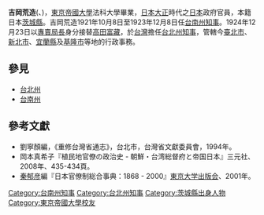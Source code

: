 '''吉岡荒造'''({{lang|ja|よしおか こうぞう}}、{{bd|1878年||?}})，[[東京帝國大學|東京帝國大學]]法科大學畢業，[[日本|日本]][[大正|大正]]時代之[[日本|日本]]政府官員，本籍日本[[茨城縣|茨城縣]]。吉岡荒造1921年10月8日至1923年12月8日任[[台南州知事|台南州知事]]。1924年12月23日以[[專賣局|專賣局長]]身分接替[[高田富藏|高田富藏]]，於[[台灣|台灣]]擔任[[台北州知事|台北州知事]]，管轄今[[臺北市|臺北市]]、[[新北市|新北市]]、[[宜蘭縣|宜蘭縣]]及[[基隆市|基隆市]]等地的行政事務。

==參見==
*[[台北州|台北州]]
*[[台南州|台南州]]

==參考文獻==
{{refbegin}}
*劉寧顏編，《重修台灣省通志》，台北市，台灣省文獻委員會，1994年。
* 岡本真希子『植民地官僚の政治史 - 朝鮮・台湾総督府と帝国日本』三元社、2008年、435-434頁。
*[[秦郁彦|秦郁彦]]編『日本官僚制総合事典：1868 - 2000』[[東京大学出版会|東京大学出版会]]、2001年。
{{refend}}

{{start box}}
{{s-before|[[枝德二|枝德二]]}}
{{s-title|[[台南州知事|台南州知事]] |1921年10月8日－1923年12月8日}}
{{s-after|[[松井榮堯|松井榮堯]]}}
{{end box}}
{{start box}}
{{s-before|[[高田富藏|高田富藏]]}}
{{s-title|[[台北州知事|台北州知事]] |1924年12月23日－1927年7月27日}}
{{s-after|[[三浦碌郎|三浦碌郎]]}}
{{end box}}

{{Governors of Taihoku Prefecture}}

[[Category:台南州知事|Category:台南州知事]]
[[Category:台北州知事|Category:台北州知事]]
[[Category:茨城縣出身人物|Category:茨城縣出身人物]]
[[Category:東京帝國大學校友|Category:東京帝國大學校友]]